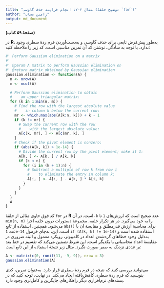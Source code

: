 ```yaml
---
title: "مثال ۳-۲: انجام فرایند حذف گاوسی (توضیح حلقهٔ `for`)"
author: "رامین مجاب"
output: md_document
---
```


**(صفحهٔ ۵۹ کتاب)**

در **R**، به‌طور پیش‌فرض تابعی برای حذف گاوسی و به‌دست‌آوردن فرم ردهٔ سطری وجود ندارد. با توجه به سادگی، نوشتن کد آن تمرین مناسبی است. کد زیر را ملاحظه کنید:
```r
#' Perform Gaussian elimination on a matrix
#'
#' @param A matrix to perform Gaussian elimination on
#' @return matrix obtained by Gaussian elimination
gaussian.elimination <- function(A) {
  n <- nrow(A)
  m <- ncol(A)

  # Perform Gaussian elimination to obtain
  #    an upper triangular matrix:
  for (k in 1:min(n, m)) {
    # Find the row with the largest absolute value
    #    in column k below the current row:
    mr <- which.max(abs(A[k:n, k])) + k - 1
    if (k != mr) {
      # Swap the current row with the row
      #    with the largest absolute value:
      A[c(k, mr), ] <- A[c(mr, k), ]
    }
    # Check if the pivot element is nonzero:
    if (abs(A[k, k]) > 1e-14) {
      # Divide the current row by the pivot element; make it 1:
      A[k, ] <- A[k, ] / A[k, k]
      if (k < n) {
        for (i in (k + 1):n) {
          # Subtract a multiple of row k from row i
          #    to eliminate the entry in column k:
          A[i, ] <- A[i, ] - A[k, ] * A[i, k]
        }
      }
    }
  }
  A
}
```
کد فوق حاوی مثالی از حلقهٔ `for` در **R** است. در آن، `k` عدد صحیح است که ارزش‌های `1` تا `min(n, m)` را به خود می‌گیرد. در هر تکرار حلقه، مجموعهٔ دستورات درون حلقه اجرا می‌شود. همچنین، استفاده از تابع `abs()` برای محاسبهٔ ارزش قدرمطلق و مقایسهٔ آن با عدد `1e-14` است. این، به‌جای فرمول `if (A[k, k] != 1e-14)` استفاده شده است و به‌دلیل وجود خطاهای گردشدن اعداد در کامپیوتر، رویکرد معمول و البته ضروری در مقایسهٔ اعداد محاسباتی با یکدیگر است. این شرط تضمین می‌کند که تقسیم در خط بعد بر عددی نزدیک به صفر صورت نگیرد. مثال زیر نتیجهٔ استفاده از این تابع است:
```r
A <- matrix(c(0, runif(11, -9, 9)), nrow = 3)
gaussian.elimination(A)
```
می‌توانید بررسی کنید که نتیجه در فرم ردهٔ سطری قرار دارد. به‌عنوان تمرین، کدی بنویسید که فرم ردهٔ سطری کاهش‌یافته ایجاد می‌کند. در نهایت، توجه کنید که در بسته‌های نرم‌افزاری دیگر راهکارهای جایگزین و کامل‌تری وجود دارد.
	
